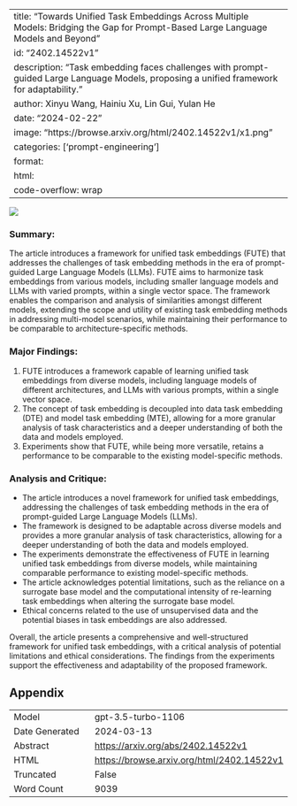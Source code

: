 
---
title: "Towards Unified Task Embeddings Across Multiple Models: Bridging the Gap for Prompt-Based Large Language Models and Beyond"
id: "2402.14522v1"
description: "Task embedding faces challenges with prompt-guided Large Language Models, proposing a unified framework for adaptability."
author: Xinyu Wang, Hainiu Xu, Lin Gui, Yulan He
date: "2024-02-22"
image: "https://browse.arxiv.org/html/2402.14522v1/x1.png"
categories: ['prompt-engineering']
format:
  html:
    code-overflow: wrap
---

![](https://browse.arxiv.org/html/2402.14522v1/x1.png)

### Summary:
The article introduces a framework for unified task embeddings (FUTE) that addresses the challenges of task embedding methods in the era of prompt-guided Large Language Models (LLMs). FUTE aims to harmonize task embeddings from various models, including smaller language models and LLMs with varied prompts, within a single vector space. The framework enables the comparison and analysis of similarities amongst different models, extending the scope and utility of existing task embedding methods in addressing multi-model scenarios, while maintaining their performance to be comparable to architecture-specific methods.

### Major Findings:
1. FUTE introduces a framework capable of learning unified task embeddings from diverse models, including language models of different architectures, and LLMs with various prompts, within a single vector space.
2. The concept of task embedding is decoupled into data task embedding (DTE) and model task embedding (MTE), allowing for a more granular analysis of task characteristics and a deeper understanding of both the data and models employed.
3. Experiments show that FUTE, while being more versatile, retains a performance to be comparable to the existing model-specific methods.

### Analysis and Critique:
- The article introduces a novel framework for unified task embeddings, addressing the challenges of task embedding methods in the era of prompt-guided Large Language Models (LLMs).
- The framework is designed to be adaptable across diverse models and provides a more granular analysis of task characteristics, allowing for a deeper understanding of both the data and models employed.
- The experiments demonstrate the effectiveness of FUTE in learning unified task embeddings from diverse models, while maintaining comparable performance to existing model-specific methods.
- The article acknowledges potential limitations, such as the reliance on a surrogate base model and the computational intensity of re-learning task embeddings when altering the surrogate base model.
- Ethical concerns related to the use of unsupervised data and the potential biases in task embeddings are also addressed.

Overall, the article presents a comprehensive and well-structured framework for unified task embeddings, with a critical analysis of potential limitations and ethical considerations. The findings from the experiments support the effectiveness and adaptability of the proposed framework.

## Appendix

|          |          |
|----------|----------|
| Model     | gpt-3.5-turbo-1106       |
| Date Generated     | 2024-03-13       |
| Abstract | [https://arxiv.org/abs/2402.14522v1](https://arxiv.org/abs/2402.14522v1)        |
| HTML     | [https://browse.arxiv.org/html/2402.14522v1](https://browse.arxiv.org/html/2402.14522v1)       |
| Truncated       | False       |
| Word Count       | 9039       |